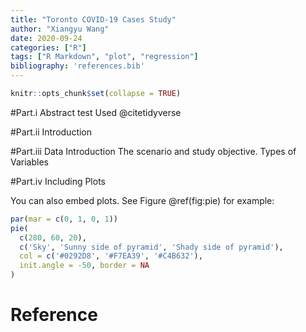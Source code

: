 ```yaml
---
title: "Toronto COVID-19 Cases Study"
author: "Xiangyu Wang"
date: 2020-09-24
categories: ["R"]
tags: ["R Markdown", "plot", "regression"]
bibliography: 'references.bib'
---
```


```r
knitr::opts_chunk$set(collapse = TRUE)
```

#Part.i Abstract
test 
Used @citetidyverse

#Part.ii Introduction 

#Part.iii Data Introduction
The scenario and study objective.
Types of Variables

#Part.iv Including Plots

You can also embed plots. See Figure \@ref(fig:pie) for example:

```r
par(mar = c(0, 1, 0, 1))
pie(
  c(280, 60, 20),
  c('Sky', 'Sunny side of pyramid', 'Shady side of pyramid'),
  col = c('#0292D8', '#F7EA39', '#C4B632'),
  init.angle = -50, border = NA
)
```

# Reference




